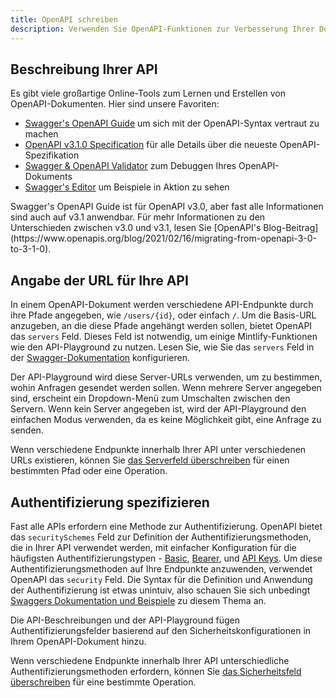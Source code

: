 ```yaml
---
title: OpenAPI schreiben
description: Verwenden Sie OpenAPI-Funktionen zur Verbesserung Ihrer Dokumentation
---
```


## Beschreibung Ihrer API

Es gibt viele großartige Online-Tools zum Lernen und Erstellen von OpenAPI-Dokumenten. Hier sind unsere Favoriten:

* [Swagger's OpenAPI Guide](https://swagger.io/docs/specification/about/) um sich mit der OpenAPI-Syntax vertraut zu machen
* [OpenAPI v3.1.0 Specification](https://github.com/OAI/OpenAPI-Specification/blob/main/versions/3.1.0.md) für alle Details über die neueste OpenAPI-Spezifikation
* [Swagger & OpenAPI Validator](https://editor.swagger.io/) zum Debuggen Ihres OpenAPI-Dokuments
* [Swagger's Editor](https://editor.swagger.io/) um Beispiele in Aktion zu sehen

<Note>
  Swagger's OpenAPI Guide ist für OpenAPI v3.0, aber fast alle Informationen sind auch auf v3.1 anwendbar. Für mehr Informationen zu den Unterschieden zwischen v3.0 und v3.1, lesen Sie [OpenAPI's Blog-Beitrag](https://www.openapis.org/blog/2021/02/16/migrating-from-openapi-3-0-to-3-1-0).
</Note>

## Angabe der URL für Ihre API

In einem OpenAPI-Dokument werden verschiedene API-Endpunkte durch ihre Pfade angegeben, wie `/users/{id}`, oder einfach `/`. Um die Basis-URL anzugeben, an die diese Pfade angehängt werden sollen, bietet OpenAPI das `servers` Feld. Dieses Feld ist notwendig, um einige Mintlify-Funktionen wie den API-Playground zu nutzen. Lesen Sie, wie Sie das `servers` Feld in der [Swagger-Dokumentation](https://swagger.io/docs/specification/api-host-and-base-path/) konfigurieren.

Der API-Playground wird diese Server-URLs verwenden, um zu bestimmen, wohin Anfragen gesendet werden sollen. Wenn mehrere Server angegeben sind, erscheint ein Dropdown-Menü zum Umschalten zwischen den Servern. Wenn kein Server angegeben ist, wird der API-Playground den einfachen Modus verwenden, da es keine Möglichkeit gibt, eine Anfrage zu senden.

Wenn verschiedene Endpunkte innerhalb Ihrer API unter verschiedenen URLs existieren, können Sie [das Serverfeld überschreiben](https://swagger.io/docs/specification/api-host-and-base-path/#:~:text=%C2%A0%C2%A0%C2%A0%C2%A0%C2%A0%C2%A0%C2%A0%C2%A0%C2%A0%20%2D%20southeastasia-,Overriding%20Servers,-The%20global%20servers) für einen bestimmten Pfad oder eine Operation.

## Authentifizierung spezifizieren

Fast alle APIs erfordern eine Methode zur Authentifizierung. OpenAPI bietet das `securitySchemes` Feld zur Definition der Authentifizierungsmethoden, die in Ihrer API verwendet werden, mit einfacher Konfiguration für die häufigsten Authentifizierungstypen - [Basic](https://swagger.io/docs/specification/authentication/basic-authentication/), [Bearer](https://swagger.io/docs/specification/authentication/bearer-authentication/), und [API Keys](https://swagger.io/docs/specification/authentication/api-keys/). Um diese Authentifizierungsmethoden auf Ihre Endpunkte anzuwenden, verwendet OpenAPI das `security` Feld. Die Syntax für die Definition und Anwendung der Authentifizierung ist etwas unintuiv, also schauen Sie sich unbedingt [Swaggers Dokumentation und Beispiele](https://swagger.io/docs/specification/authentication/) zu diesem Thema an.

Die API-Beschreibungen und der API-Playground fügen Authentifizierungsfelder basierend auf den Sicherheitskonfigurationen in Ihrem OpenAPI-Dokument hinzu.

Wenn verschiedene Endpunkte innerhalb Ihrer API unterschiedliche Authentifizierungsmethoden erfordern, können Sie [das Sicherheitsfeld überschreiben](https://swagger.io/docs/specification/authentication/#:~:text=you%20can%20apply%20them%20to%20the%20whole%20API%20or%20individual%20operations%20by%20adding%20the%20security%20section%20on%20the%20root%20level%20or%20operation%20level%2C%20respectively.) für eine bestimmte Operation.
